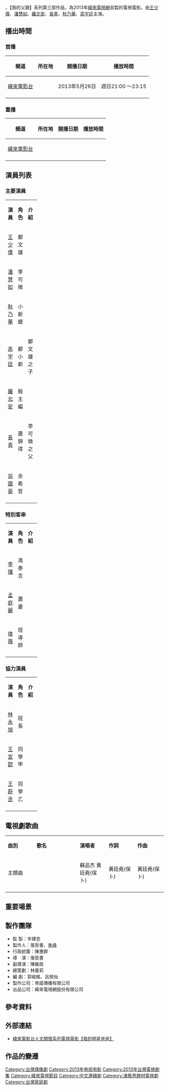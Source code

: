 {{Infobox Television
| show_name            = 我的明星爸爸
| original_name        = ''My Dad Is A Superstar''
| image                =
| caption              = 
| show_name_2          = 
| genre                = [[偶像劇|偶像劇]]、[[電視電影|電視電影]]
| format               = 
| creator              = 
| developer            = 
| writer               = 
| director             = 
| creative_director    = 
| presenter            =
| starring             = {{Nowrap begin}}[[王少偉|王少偉]]、[[潘慧如|潘慧如]]、[[羅北安|羅北安]]、<br />[[長青|長青]]、[[秋乃華|秋乃華]]、[[高宇廷|高宇廷]]{{Nowrap end}}
| judges               = 
| voices               = 
| narrated             = 
| theme_music_composer = 
| opentheme            =
| endtheme             = 
| composer             = 
| country              = {{TWN}}
| language             = [[國語|國語]]
| num_seasons          = <!-- or num_series -->
| num_episodes         = 
| list_episodes        = 
| slogan               = 
| executive_producer   = 
| supervising_producer =
| producer             = 
| editor               = 
| location             = {{TWN}}
| cinematography       =
| camera               = 
| runtime              = 128分鐘（含[[廣告|廣告]]）
| company              = {{Nowrap begin}}[[緯來電視網|緯來電視網]]{{Nowrap end}}
| distributor          = 
| last_aired           = 
| channel              = [[緯來電影台|緯來電影台]]
| picture_format       = [[HD高畫質1920X1080I電視電影|HD高畫質1920X1080I電視電影]]
| audio_format         = [[立體聲|立體聲]]
| first_run            = {{TWN}}
| first_aired          = {{start date|2013|5|26}}
| channel_1            = 
| picture_format_1     = 
| audio_format_1       = 
| first_run_1          = 
| status               = 
| preceded_by          = [[我的富爸爸|我的富爸爸]]
| followed_by          = 
| related              =
| website              = 
| production_website   = 
}}
{{engname|《我的明星爸爸》|MY DAD IS A SUPERSTAR}}，【我的父親】系列第三部作品，為2013年[[緯來電視網|緯來電視網]]自製的電視電影。由[[王少偉|王少偉]]、[[潘慧如|潘慧如]]、[[羅北安|羅北安]]、[[長青|長青]]、[[秋乃華|秋乃華]]、[[高宇廷|高宇廷]]主演。

== 播出時間 ==
{{Note24hUTC+8}}
{{UTC+8}}
=== 首播 ===
{| class="wikitable"  
|-  
! 頻道 || 所在地 || 開播日期 || 播放時間
|- 
|<center>[[緯來電影台|緯來電影台]]||<center>{{TWN}}||<center>2013年5月26日||<center>週日21:00 ～23:15
|-
|}
===重播===
{| class="wikitable"  
|-  
! 頻道 || 所在地 || 開播日期 || 播放時間
|- 
|<center>[[緯來電影台|緯來電影台]]||<center>{{TWN}}|| ||<center>
|-
|}

== 演員列表 ==
=== 主要演員 ===
{|class="wikitable" width="100%"
|- style="background:green; color:snow" align=center 
|width="7%"|'''演員''' || width="8%"|'''角色''' || width="46%"|'''介紹'''
|-
|<center>[[王少偉|王少偉]]||<center>鄭文雄||
|-
|<center>[[潘慧如|潘慧如]]||<center>李可微||
|-
|<center>[[秋乃華|秋乃華]]||<center>小新嬤||
|-
|<center>[[高宇廷|高宇廷]]||<center>鄭小新||鄭文雄之子
|-
|<center>[[羅北安|羅北安]]||<center>殷主編||
|-
|<center>[[長青|長青]]||<center>蕭錦得||李可微之父
|-
|<center>[[翁國豪|翁國豪]]||<center>余希哲||
|-
|}
=== 特別客串 ===
{|class="wikitable" width="100%"
|- style="background:green; color:snow" align=center 
|width="7%"|'''演員''' || width="8%"|'''角色''' || width="46%"|'''介紹'''
|-
|<center>[[李㼈|李㼈]]||<center>馮泰吉||
|-
|<center>[[孟庭麗|孟庭麗]]||<center>蕭妻||
|-
|<center>[[瑋薇|瑋薇]]||<center>班導師||
|-
|}

=== 協力演員 ===
{|class="wikitable" width="100%"
|- style="background:green; color:snow" align=center 
|width="7%"|'''演員''' || width="8%"|'''角色''' || width="46%"|'''介紹'''
|-
|<center>[[林永旭|林永旭]]||<center>班長||
|-
|<center>[[王宣懿|王宣懿]]||<center>同學甲||
|-
|<center>[[王蔚丞|王蔚丞]]||<center>同學乙||
|-
|}

==電視劇歌曲==
{|class="wikitable" style="width:80%"
|- style="width:100%; background:green; color:snow" align=center
|style="width:10%"|'''曲別'''||style="width:15%"|'''歌名'''||style="width:10%"|'''演唱者'''||style="width:10%"|'''作詞'''||style="width:10%"|'''作曲'''
|-align=center  
|主題曲||  || 蘇品杰 黃廷堯(保卜) || 黃廷堯(保卜) || 黃廷堯(保卜) 
|-align=center
|}
== 重要場景 ==

== 製作團隊 ==
*監  製：辛建忠
*製作人：張哲書、[[朱峰|朱峰]]
*行政統籌：陳惠群
*導　演：張哲書
*副導演：陳維政
*總策劃：林嘉莉
*編  劇：郭峻銘、呂佩怡
*製作公司：帝諾傳播有限公司
*出品公司：緯來電視網股份有限公司

== 參考資料 ==
<references/>

== 外部連結 ==
* [http://movie.videoland.com.tw/news.asp?news_sno=14741 緯來電影台人文關懷系列電視電影【我的明星爸爸】] {{Wayback|url=http://movie.videoland.com.tw/news.asp?news_sno=14741 |date=20160305040256 }}

== 作品的變遷 ==
{{電視節目的變遷
|電視台={{flagicon|Taiwan}} [[緯來電影台|緯來電影台]]人文關懷【父親系列】電視電影作品
|播放檔次=週日21:00 ～23:15
|節目名稱=我的明星爸爸<br>(2013.05.26)
|上一節目=[[我的富爸爸|我的富爸爸]]<br>(2013.05.19)
|下一節目=[[躲貓貓_(電視劇)|躲貓貓]] <br>(2013年7月28日)

}}
{{DEFAULTSORT:Wo我}}
[[Category:台灣偶像劇|Category:台灣偶像劇]]
[[Category:2013年电视电影|Category:2013年电视电影]]
[[Category:2013年台灣電視劇集|Category:2013年台灣電視劇集]]
[[Category:緯來電視節目|Category:緯來電視節目]]
[[Category:中文連續劇|Category:中文連續劇]]
[[Category:演藝界題材電視劇|Category:演藝界題材電視劇]]
[[Category:台灣家庭劇|Category:台灣家庭劇]]